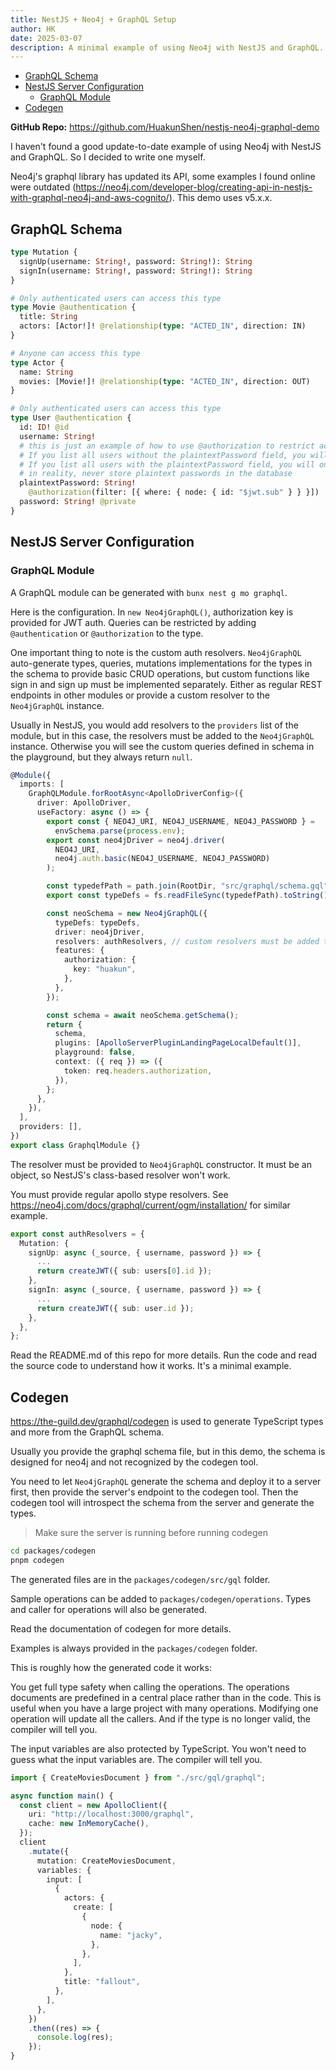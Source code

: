 ```yaml
---
title: NestJS + Neo4j + GraphQL Setup
author: HK
date: 2025-03-07
description: A minimal example of using Neo4j with NestJS and GraphQL. JWT Auth included.
---
```


- [GraphQL Schema](#graphql-schema)
- [NestJS Server Configuration](#nestjs-server-configuration)
  - [GraphQL Module](#graphql-module)
- [Codegen](#codegen)

**GitHub Repo:** https://github.com/HuakunShen/nestjs-neo4j-graphql-demo

I haven't found a good update-to-date example of using Neo4j with NestJS and GraphQL. So I decided to write one myself.

Neo4j's graphql library has updated its API, some examples I found online were outdated (https://neo4j.com/developer-blog/creating-api-in-nestjs-with-graphql-neo4j-and-aws-cognito/). This demo uses v5.x.x.

## GraphQL Schema

```graphql
type Mutation {
  signUp(username: String!, password: String!): String
  signIn(username: String!, password: String!): String
}

# Only authenticated users can access this type
type Movie @authentication {
  title: String
  actors: [Actor!]! @relationship(type: "ACTED_IN", direction: IN)
}

# Anyone can access this type
type Actor {
  name: String
  movies: [Movie!]! @relationship(type: "ACTED_IN", direction: OUT)
}

# Only authenticated users can access this type
type User @authentication {
  id: ID! @id
  username: String!
  # this is just an example of how to use @authorization to restrict access to a field
  # If you list all users without the plaintextPassword field, you will see all users
  # If you list all users with the plaintextPassword field, you will only see the user whose id matches the jwt.sub (which is the id of the authenticated user)
  # in reality, never store plaintext passwords in the database
  plaintextPassword: String!
    @authorization(filter: [{ where: { node: { id: "$jwt.sub" } } }])
  password: String! @private
}
```

## NestJS Server Configuration

### GraphQL Module

A GraphQL module can be generated with `bunx nest g mo graphql`.

Here is the configuration. In `new Neo4jGraphQL()`, authorization key is provided for JWT auth. Queries can be restricted by adding `@authentication` or `@authorization` to the type.

One important thing to note is the custom auth resolvers. `Neo4jGraphQL` auto-generate types, queries, mutations implementations for the types in the schema to provide basic CRUD operations, but custom functions like sign in and sign up must be implemented separately. Either as regular REST endpoints in other modules or provide a custom resolver to the `Neo4jGraphQL` instance.

Usually in NestJS, you would add resolvers to the `providers` list of the module, but in this case, the resolvers must be added to the `Neo4jGraphQL` instance. Otherwise you will see the custom queries defined in schema in the playground, but they always return `null`.

```typescript
@Module({
  imports: [
    GraphQLModule.forRootAsync<ApolloDriverConfig>({
      driver: ApolloDriver,
      useFactory: async () => {
        export const { NEO4J_URI, NEO4J_USERNAME, NEO4J_PASSWORD } =
          envSchema.parse(process.env);
        export const neo4jDriver = neo4j.driver(
          NEO4J_URI,
          neo4j.auth.basic(NEO4J_USERNAME, NEO4J_PASSWORD)
        );

        const typedefPath = path.join(RootDir, "src/graphql/schema.gql");
        export const typeDefs = fs.readFileSync(typedefPath).toString();

        const neoSchema = new Neo4jGraphQL({
          typeDefs: typeDefs,
          driver: neo4jDriver,
          resolvers: authResolvers, // custom resolvers must be added to Neo4jGraphQL instead of providers list of NestJS module
          features: {
            authorization: {
              key: "huakun",
            },
          },
        });

        const schema = await neoSchema.getSchema();
        return {
          schema,
          plugins: [ApolloServerPluginLandingPageLocalDefault()],
          playground: false,
          context: ({ req }) => ({
            token: req.headers.authorization,
          }),
        };
      },
    }),
  ],
  providers: [],
})
export class GraphqlModule {}
```

The resolver must be provided to `Neo4jGraphQL` constructor. It must be an object, so NestJS's class-based resolver won't work.

You must provide regular apollo stype resolvers. See https://neo4j.com/docs/graphql/current/ogm/installation/ for similar example.

```ts
export const authResolvers = {
  Mutation: {
    signUp: async (_source, { username, password }) => {
      ...
      return createJWT({ sub: users[0].id });
    },
    signIn: async (_source, { username, password }) => {
      ...
      return createJWT({ sub: user.id });
    },
  },
};
```

Read the README.md of this repo for more details. Run the code and read the source code to understand how it works. It's a minimal example.

## Codegen

https://the-guild.dev/graphql/codegen is used to generate TypeScript types and more from the GraphQL schema.

Usually you provide the graphql schema file, but in this demo, the schema is designed for neo4j and not recognized by the codegen tool.

You need to let `Neo4jGraphQL` generate the schema and deploy it to a server first, then provide the server's endpoint to the codegen tool.
Then the codegen tool will introspect the schema from the server and generate the types.

> Make sure the server is running before running codegen

```bash
cd packages/codegen
pnpm codegen
```

The generated files are in the `packages/codegen/src/gql` folder.

Sample operations can be added to `packages/codegen/operations`. Types and caller for operations will also be generated.

Read the documentation of codegen for more details.

Examples is always provided in the `packages/codegen` folder.

This is roughly how the generated code it works:

You get full type safety when calling the operations. The operations documents are predefined in a central place rather than in the code. This is useful when you have a large project with many operations. Modifying one operation will update all the callers. And if the type is no longer valid, the compiler will tell you.

The input variables are also protected by TypeScript. You won't need to guess what the input variables are. The compiler will tell you.

```ts
import { CreateMoviesDocument } from "./src/gql/graphql";

async function main() {
  const client = new ApolloClient({
    uri: "http://localhost:3000/graphql",
    cache: new InMemoryCache(),
  });
  client
    .mutate({
      mutation: CreateMoviesDocument,
      variables: {
        input: [
          {
            actors: {
              create: [
                {
                  node: {
                    name: "jacky",
                  },
                },
              ],
            },
            title: "fallout",
          },
        ],
      },
    })
    .then((res) => {
      console.log(res);
    });
}
```
